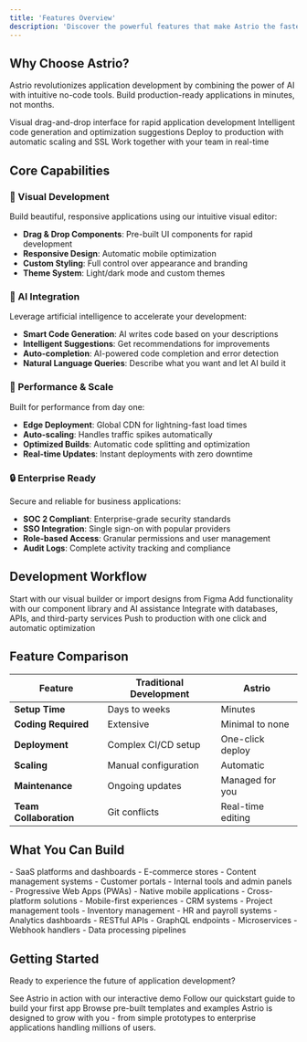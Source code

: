 ```yaml
---
title: 'Features Overview'
description: 'Discover the powerful features that make Astrio the fastest way to build applications'
---
```


## Why Choose Astrio?

Astrio revolutionizes application development by combining the power of AI with intuitive no-code tools. Build production-ready applications in minutes, not months.

<CardGroup cols={2}>
  <Card
    title="No-Code Builder"
    icon="wand-magic-sparkles"
    href="/features/no-code-builder"
  >
    Visual drag-and-drop interface for rapid application development
  </Card>
  <Card
    title="AI-Powered Assistance"
    icon="brain"
    href="/features/ai-assistance"
  >
    Intelligent code generation and optimization suggestions
  </Card>
  <Card
    title="One-Click Deployment"
    icon="rocket"
    href="/features/deployment"
  >
    Deploy to production with automatic scaling and SSL
  </Card>
  <Card
    title="Real-time Collaboration"
    icon="users"
    href="/features/collaboration"
  >
    Work together with your team in real-time
  </Card>
</CardGroup>

## Core Capabilities

### 🎨 Visual Development

Build beautiful, responsive applications using our intuitive visual editor:

- **Drag & Drop Components**: Pre-built UI components for rapid development
- **Responsive Design**: Automatic mobile optimization
- **Custom Styling**: Full control over appearance and branding
- **Theme System**: Light/dark mode and custom themes

### 🤖 AI Integration

Leverage artificial intelligence to accelerate your development:

- **Smart Code Generation**: AI writes code based on your descriptions
- **Intelligent Suggestions**: Get recommendations for improvements
- **Auto-completion**: AI-powered code completion and error detection
- **Natural Language Queries**: Describe what you want and let AI build it

### 🚀 Performance & Scale

Built for performance from day one:

- **Edge Deployment**: Global CDN for lightning-fast load times
- **Auto-scaling**: Handles traffic spikes automatically
- **Optimized Builds**: Automatic code splitting and optimization
- **Real-time Updates**: Instant deployments with zero downtime

### 🔒 Enterprise Ready

Secure and reliable for business applications:

- **SOC 2 Compliant**: Enterprise-grade security standards
- **SSO Integration**: Single sign-on with popular providers
- **Role-based Access**: Granular permissions and user management
- **Audit Logs**: Complete activity tracking and compliance

## Development Workflow

<Steps>
  <Step title="Design">
    Start with our visual builder or import designs from Figma
  </Step>
  <Step title="Build">
    Add functionality with our component library and AI assistance
  </Step>
  <Step title="Connect">
    Integrate with databases, APIs, and third-party services
  </Step>
  <Step title="Deploy">
    Push to production with one click and automatic optimization
  </Step>
</Steps>

## Feature Comparison

| Feature | Traditional Development | Astrio |
|---------|------------------------|---------|
| **Setup Time** | Days to weeks | Minutes |
| **Coding Required** | Extensive | Minimal to none |
| **Deployment** | Complex CI/CD setup | One-click deploy |
| **Scaling** | Manual configuration | Automatic |
| **Maintenance** | Ongoing updates | Managed for you |
| **Team Collaboration** | Git conflicts | Real-time editing |

## What You Can Build

<AccordionGroup>
  <Accordion title="Web Applications">
    - SaaS platforms and dashboards
    - E-commerce stores
    - Content management systems
    - Customer portals
    - Internal tools and admin panels
  </Accordion>

  <Accordion title="Mobile Apps">
    - Progressive Web Apps (PWAs)
    - Native mobile applications
    - Cross-platform solutions
    - Mobile-first experiences
  </Accordion>

  <Accordion title="Business Tools">
    - CRM systems
    - Project management tools
    - Inventory management
    - HR and payroll systems
    - Analytics dashboards
  </Accordion>

  <Accordion title="API Services">
    - RESTful APIs
    - GraphQL endpoints
    - Microservices
    - Webhook handlers
    - Data processing pipelines
  </Accordion>
</AccordionGroup>

## Getting Started

Ready to experience the future of application development?

<CardGroup cols={3}>
  <Card
    title="Try the Demo"
    icon="play"
    href="https://demo.astrio.build"
  >
    See Astrio in action with our interactive demo
  </Card>
  <Card
    title="Start Building"
    icon="plus"
    href="/quickstart"
  >
    Follow our quickstart guide to build your first app
  </Card>
  <Card
    title="View Templates"
    icon="template"
    href="https://templates.astrio.build"
  >
    Browse pre-built templates and examples
  </Card>
</CardGroup>

<Note>
Astrio is designed to grow with you - from simple prototypes to enterprise applications handling millions of users.
</Note> 